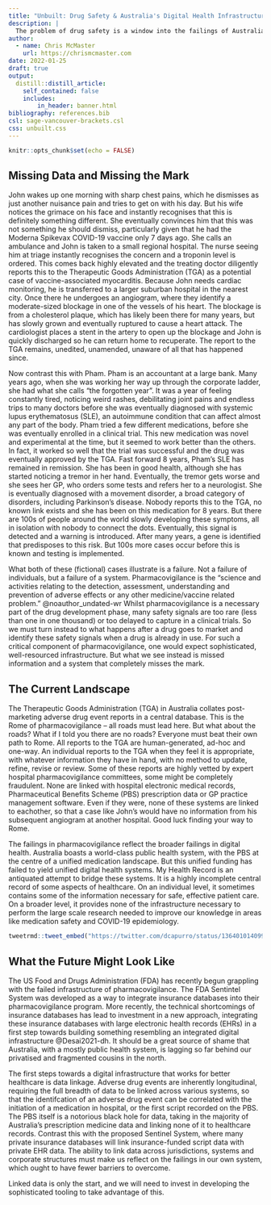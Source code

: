 ```yaml
---
title: "Unbuilt: Drug Safety & Australia's Digital Health Infrastructure"
description: |
  The problem of drug safety is a window into the failings of Australia's digital health infrastructure.
author:
  - name: Chris McMaster
    url: https://chrismcmaster.com
date: 2022-01-25
draft: true
output:
  distill::distill_article:
    self_contained: false
    includes:
        in_header: banner.html
bibliography: references.bib
csl: sage-vancouver-brackets.csl
css: unbuilt.css
---
```


```r
knitr::opts_chunk$set(echo = FALSE)
```

## Missing Data and Missing the Mark

John wakes up one morning with sharp chest pains, which he dismisses as just another nuisance pain and tries to get on with his day. But his wife notices the grimace on his face and instantly recognises that this is definitely something different. She eventually convinces him that this was not something he should dismiss, particularly given that he had the Moderna Spikevax COVID-19 vaccine only 7 days ago. She calls an ambulance and John is taken to a small regional hospital. The nurse seeing him at triage instantly recognises the concern and a troponin level is ordered. This comes back highly elevated and the treating doctor diligently reports this to the Therapeutic Goods Administration (TGA) as a potential case of vaccine-associated myocarditis. Because John needs cardiac monitoring, he is transferred to a larger suburban hospital in the nearest city. Once there he undergoes an angiogram, where they identify a moderate-sized blockage in one of the vessels of his heart. The blockage is from a cholesterol plaque, which has likely been there for many years, but has slowly grown and eventually ruptured to cause a heart attack. The cardiologist places a stent in the artery to open up the blockage and John is quickly discharged so he can return home to recuperate. The report to the TGA remains, unedited, unamended, unaware of all that has happened since.

Now contrast this with Pham. Pham is an accountant at a large bank. Many years ago, when she was working her way up through the corporate ladder, she had what she calls "the forgotten year". It was a year of feeling constantly tired, noticing weird rashes, debilitating joint pains and endless trips to many doctors before she was eventually diagnosed with systemic lupus erythematosus (SLE), an autoimmune condition that can affect almost any part of the body. Pham tried a few different medications, before she was eventually enrolled in a clinical trial. This new medication was novel and experimental at the time, but it seemed to work better than the others. In fact, it worked so well that the trial was successful and the drug was eventually approved by the TGA. Fast forward 8 years, Pham's SLE has remained in remission. She has been in good health, although she has started noticing a tremor in her hand. Eventually, the tremor gets worse and she sees her GP, who orders some tests and refers her to a neurologist. She is eventually diagnosed with a movement disorder, a broad category of disorders, including Parkinson's disease. Nobody reports this to the TGA, no known link exists and she has been on this medication for 8 years. But there are 100s of people around the world slowly developing these symptoms, all in isolation with nobody to connect the dots. Eventually, this signal is detected and a warning is introduced. After many years, a gene is identified that predisposes to this risk. But 100s more cases occur before this is known and testing is implemented.

What both of these (fictional) cases illustrate is a failure. Not a failure of individuals, but a failure of a system. Pharmacovigilance is the "science and activities relating to the detection, assessment, understanding and prevention of adverse effects or any other medicine/vaccine related problem." @noauthor_undated-wr Whilst pharmacovigilance is a necessary part of the drug development phase, many safety signals are too rare (less than one in one thousand) or too delayed to capture in a clinical trials. So we must turn instead to what happens after a drug goes to market and identify these safety signals when a drug is already in use. For such a critical component of pharmacovigilance, one would expect sophisticated, well-resourced infrastructure. But what we see instead is missed information and a system that completely misses the mark.

## The Current Landscape

The Therapeutic Goods Administration (TGA) in Australia collates post-marketing adverse drug event reports in a central database. This is the Rome of pharmacovigilance -- all roads must lead here. But what about the roads? What if I told you there are no roads? Everyone must beat their own path to Rome. All reports to the TGA are human-generated, ad-hoc and one-way. An individual reports to the TGA when they feel it is appropriate, with whatever information they have in hand, with no method to update, refine, revise or review. Some of these reports are highly vetted by expert hospital pharmacovigilance committees, some might be completely fraudulent. None are linked with hospital electronic medical records, Pharmaceutical Benefits Scheme (PBS) prescription data or GP practice management software. Even if they were, none of these systems are linked to eachother, so that a case like John's would have no information from his subsequent angiogram at another hospital. Good luck finding your way to Rome.

The failings in pharmacovigilance reflect the broader failings in digital health. Australia boasts a world-class public health system, with the PBS at the centre of a unified medication landscape. But this unified funding has failed to yield unified digital health systems. My Health Record is an antiquated attempt to bridge these systems. It is a highly incomplete central record of some aspects of healthcare. On an individual level, it sometimes contains some of the information necessary for safe, effective patient care. On a broader level, it provides none of the infrastructure necessary to perform the large scale research needed to improve our knowledge in areas like medication safety and COVID-19 epidemiology.

```r
tweetrmd::tweet_embed("https://twitter.com/dcapurro/status/1364010140991516676?s=20")
```

## What the Future Might Look Like

The US Food and Drugs Administration (FDA) has recently begun grappling with the failed infrastructure of pharmacovigilance. The FDA Sentintel System was developed as a way to integrate insurance databases into their pharmacovigilance program. More recently, the technical shortcomings of insurance databases has lead to investment in a new approach, integrating these insurance databases with large electronic health records (EHRs) in a first step towards building something resembling an integrated digital infrastructure @Desai2021-dh. It should be a great source of shame that Australia, with a mostly public health system, is lagging so far behind our privatised and fragmented cousins in the north.

The first steps towards a digital infrastructure that works for better healthcare is data linkage. Adverse drug events are inherently longitudinal, requiring the full breadth of data to be linked across various systems, so that the identifcation of an adverse drug event can be correlated with the initiation of a medication in hospital, or the first script recorded on the PBS. The PBS itself is a notorious black hole for data, taking in the majority of Australia's prescription medicine data and linking none of it to healthcare records. Contrast this with the proposed Sentinel System, where many private insurance databases will link insurance-funded script data with private EHR data. The ability to link data across jurisdictions, systems and corporate structures must make us reflect on the failings in our own system, which ought to have fewer barriers to overcome.

Linked data is only the start, and we will need to invest in developing the sophisticated tooling to take advantage of this.
